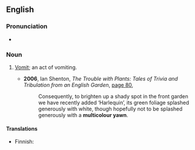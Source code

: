 ==English==

===Pronunciation===
* {{audio|en|En-au-multicolour yawn.ogg|Audio (AU)}}

===Noun===
{{en-noun}}

# {{lb|en|UK|slang|jocular}} [[vomit|Vomit]]; an act of vomiting.
#: {{syn|en|Thesaurus:vomit}}
#* '''2006''', Ian Shenton, ''The Trouble with Plants: Tales of Trivia and Tribulation from an English Garden'', [http://books.google.com.au/books?id=77dbkCKaFNgC&pg=PA80&dq=%22multicolour+yawn%22|%22multicolour+yawns%22+-intitle:%22%22+-inauthor:%22%22&hl=en&sa=X&ei=Vz23T57VHeGAmQWFw8WyCQ&redir_esc=y#v=onepage&q=%22multicolour%20yawn%22|%22multicolour%20yawns%22%20-intitle%3A%22%22%20-inauthor%3A%22%22&f=false page 80],
#*: Consequently, to brighten up a shady spot in the front garden we have recently added ‘Harlequin’, its green foliage splashed generously with white, though hopefully not to be splashed generously with a '''multicolour yawn'''.

====Translations====
{{trans-top|vomit}}
* Finnish: {{t+|fi|oksennus}}
{{trans-mid}}
{{trans-bottom}}